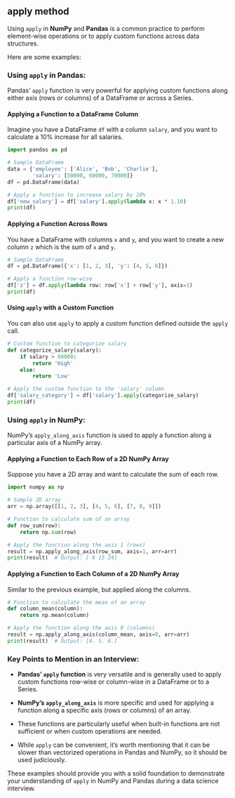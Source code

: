 ## apply method

Using `apply` in **NumPy** and **Pandas** is a common practice to perform element-wise operations or to apply custom functions across data structures. 

Here are some examples:



### Using `apply` in Pandas:

Pandas' `apply` function is very powerful for applying custom functions along either axis (rows or columns) of a DataFrame or across a Series.



#### Applying a Function to a DataFrame Column

Imagine you have a DataFrame `df` with a column `salary`, and you want to calculate a 10% increase for all salaries.

```python
import pandas as pd

# Sample DataFrame
data = {'employee': ['Alice', 'Bob', 'Charlie'],
        'salary': [50000, 60000, 70000]}
df = pd.DataFrame(data)

# Apply a function to increase salary by 10%
df['new_salary'] = df['salary'].apply(lambda x: x * 1.10)
print(df)
```




#### Applying a Function Across Rows

You have a DataFrame with columns `x` and `y`, and you want to create a new column `z` which is the sum of `x` and `y`.

```python
# Sample DataFrame
df = pd.DataFrame({'x': [1, 2, 3], 'y': [4, 5, 6]})

# Apply a function row-wise
df['z'] = df.apply(lambda row: row['x'] + row['y'], axis=1)
print(df)
```




#### Using `apply` with a Custom Function

You can also use `apply` to apply a custom function defined outside the `apply` call.

```python
# Custom function to categorize salary
def categorize_salary(salary):
    if salary > 60000:
        return 'High'
    else:
        return 'Low'

# Apply the custom function to the 'salary' column
df['salary_category'] = df['salary'].apply(categorize_salary)
print(df)
```





### Using `apply` in NumPy:

NumPy's `apply_along_axis` function is used to apply a function along a particular axis of a NumPy array.

#### Applying a Function to Each Row of a 2D NumPy Array

Suppose you have a 2D array and want to calculate the sum of each row.

```python
import numpy as np

# Sample 2D array
arr = np.array([[1, 2, 3], [4, 5, 6], [7, 8, 9]])

# Function to calculate sum of an array
def row_sum(row):
    return np.sum(row)

# Apply the function along the axis 1 (rows)
result = np.apply_along_axis(row_sum, axis=1, arr=arr)
print(result)  # Output: [ 6 15 24]
```



#### Applying a Function to Each Column of a 2D NumPy Array

Similar to the previous example, but applied along the columns.

```python
# Function to calculate the mean of an array
def column_mean(column):
    return np.mean(column)

# Apply the function along the axis 0 (columns)
result = np.apply_along_axis(column_mean, axis=0, arr=arr)
print(result)  # Output: [4. 5. 6.]
```

### Key Points to Mention in an Interview:

- **Pandas' `apply` function** is very versatile and is generally used to apply custom functions row-wise or column-wise in a DataFrame or to a Series.

- **NumPy's `apply_along_axis`** is more specific and used for applying a function along a specific axis (rows or columns) of an array.

- These functions are particularly useful when built-in functions are not sufficient or when custom operations are needed.

- While `apply` can be convenient, it's worth mentioning that it can be slower than vectorized operations in Pandas and NumPy, so it should be used judiciously.

These examples should provide you with a solid foundation to demonstrate your understanding of `apply` in NumPy and Pandas during a data science interview.
